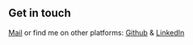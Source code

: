 ## Get in touch

[Mail](mailto:sivatammisetty1@gmail.com) or find me on other platforms: [Github](https://www.github.com/stammisetty1) & [LinkedIn](https://www.linkedin.com/in/siva-ashok-kumar-tammisetty/)
